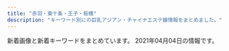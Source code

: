 ```yaml
---
title: "赤羽・東十条・王子・板橋"
description: "キーワード別にの巨乳アジアン・チャイナエステ嬢情報をまとめました。"
---
```


新着画像と新着キーワードをまとめています。
2021年04月04日の情報です。

<DmmAffiliateIns />
<KeywordTable
  shops={
    [
    {
        "name": "Only one \uff5e\u30aa\u30f3\u30ea\u30fc\u30ef\u30f3\uff5e",
        "keywords": {},
        "station": "JR\u8d64\u7fbd\u99c5\u5357\u53e3",
        "img_links": [
            "http://www.roserelaxation.info/upload/201807/thumb/1531195547.jpg",
            "http://www.roserelaxation.info/upload/201712/1512155748.jpg",
            "http://www.roserelaxation.info/upload/201801/thumb/1517150493.jpg",
            "http://www.roserelaxation.info/upload/202007/thumb/1594636355.jpg",
            "http://www.roserelaxation.info/upload/201708/thumb_dis/1502280972.jpg",
            "http://www.roserelaxation.info/upload/images/20171206_132851.jpg",
            "http://www.roserelaxation.info/upload/images/20170525_102731.jpg",
            "http://www.roserelaxation.info/upload/201808/thumb_dis/1535596152.jpg",
            "http://www.roserelaxation.info/upload/images/20171206_132823.jpg",
            "http://www.roserelaxation.info/upload/201807/thumb/1531195952.jpg",
            "http://www.roserelaxation.info/upload/201807/thumb_dis/1531197286.jpg",
            "http://www.roserelaxation.info/upload/images/20171214_032900.jpg",
            "http://www.roserelaxation.info/upload/202007/thumb_dis/1594636355.jpg",
            "http://www.roserelaxation.info/upload/202007/1594636246.jpg",
            "http://www.roserelaxation.info/upload/201708/1502280972.jpg",
            "http://www.roserelaxation.info/upload/202007/1594636355.jpg",
            "http://www.roserelaxation.info/upload/201807/thumb_dis/1531195547.jpg",
            "http://www.roserelaxation.info/upload/201801/thumb_dis/1517150493.jpg",
            "http://www.roserelaxation.info/upload/201807/1531197286.jpg",
            "http://www.roserelaxation.info/upload/images/20170613_104732.jpg",
            "http://www.roserelaxation.info/upload/202007/thumb/1594636684.jpg",
            "http://www.roserelaxation.info/upload/images/20171206_133002.jpg",
            "http://www.roserelaxation.info/upload/202008/1598846272.jpg",
            "http://www.roserelaxation.info/upload/202007/thumb_dis/1594636322.jpg",
            "http://www.roserelaxation.info/upload/202007/thumb_dis/1594636684.jpg",
            "http://www.roserelaxation.info/upload/202007/1594636684.jpg",
            "http://www.roserelaxation.info/upload/images/20171206_132919.jpg",
            "http://www.roserelaxation.info/upload/201807/thumb_dis/1531195952.jpg",
            "http://www.roserelaxation.info/upload/202007/thumb/1594636246.jpg",
            "http://www.roserelaxation.info/upload/201712/thumb_dis/1512155748.jpg",
            "http://www.roserelaxation.info/upload/201807/1531195952.jpg",
            "http://www.roserelaxation.info/upload/201801/1517150493.jpg",
            "http://www.roserelaxation.info/upload/202007/thumb_dis/1594636246.jpg",
            "http://www.roserelaxation.info/upload/201807/1531195547.jpg",
            "http://www.roserelaxation.info/upload/images/20170706_091357.jpg",
            "http://www.roserelaxation.info/upload/201712/thumb/1512155748.jpg",
            "http://www.roserelaxation.info/upload/201707/1499300573.jpg"
        ],
        "url": "http://www.roserelaxation.info/"
    },
    {
        "img_links": [
            "https://higashijujo-mensesthe.com/staff/lime-s1.jpg",
            "https://higashijujo-mensesthe.com/menu/home.png",
            "https://higashijujo-mensesthe.com/images/main-sp.jpg",
            "https://higashijujo-mensesthe.com/2020/02/29/lime-s1.jpg",
            "https://higashijujo-mensesthe.com/images/camp.jpg",
            "https://higashijujo-mensesthe.com/images/qrcode.png",
            "https://higashijujo-mensesthe.com/images/footer-l.png",
            "https://higashijujo-mensesthe.com/button/home.png",
            "https://higashijujo-mensesthe.com/menu/info.png",
            "https://higashijujo-mensesthe.com/images/footer-r.png",
            "https://higashijujo-mensesthe.com/images/clear.png",
            "https://higashijujo-mensesthe.com/button/blog.png",
            "https://higashijujo-mensesthe.com/staff/satomi-s1.jpg",
            "https://higashijujo-mensesthe.com/staff/runa-s1.jpg",
            "https://higashijujo-mensesthe.com/menu/gallery.png",
            "https://higashijujo-mensesthe.com/menu/blog.png",
            "https://higashijujo-mensesthe.com/images/header3.png",
            "https://higashijujo-mensesthe.com/2019/10/21/rika-s1.jpg",
            "https://higashijujo-mensesthe.com/room/room-l4.jpg",
            "https://higashijujo-mensesthe.com/2019/08/23/satomi-s1.jpg",
            "https://higashijujo-mensesthe.com/staff/kimi-s1.jpg",
            "https://higashijujo-mensesthe.com/button/staff.png",
            "https://higashijujo-mensesthe.com/room/room-l3.jpg",
            "https://higashijujo-mensesthe.com/staff/rika-s1.jpg",
            "https://higashijujo-mensesthe.com/staff/kimi-l1.jpg",
            "https://higashijujo-mensesthe.com/room/room-l1.jpg",
            "https://higashijujo-mensesthe.com/icon/facebook.png",
            "https://higashijujo-mensesthe.com/staff/satomi-l1.jpg",
            "https://higashijujo-mensesthe.com/icon/yelp.png",
            "https://higashijujo-mensesthe.com/images/flower.png",
            "https://higashijujo-mensesthe.com/room/esthe3.jpg",
            "https://higashijujo-mensesthe.com/staff/rika-l1.jpg",
            "https://higashijujo-mensesthe.com/staff/runa-l1.jpg",
            "https://higashijujo-mensesthe.com/icon/twitter.png",
            "https://higashijujo-mensesthe.com/room/esthe2.jpg",
            "https://higashijujo-mensesthe.com/staff/kimi-l2.jpg",
            "https://higashijujo-mensesthe.com/2019/08/10/kimi-s1.jpg",
            "https://higashijujo-mensesthe.com/icon/line.png",
            "https://higashijujo-mensesthe.com/room/esthe1.jpg",
            "https://higashijujo-mensesthe.com/room/room-l2.jpg",
            "https://higashijujo-mensesthe.com/staff/kimi-s2.jpg",
            "https://higashijujo-mensesthe.com/2019/08/22/runa-s1.jpg",
            "https://higashijujo-mensesthe.com/staff/lime-l1.jpg",
            "https://higashijujo-mensesthe.com/images/main1.jpg",
            "https://higashijujo-mensesthe.com/menu/friend.png"
        ],
        "name": "Love Sea",
        "keywords": {},
        "station": "JR\u6771\u5341\u6761\u99c5\u5317\u53e3",
        "url": "https://higashijujo-mensesthe.com/"
    },
    {
        "name": "Kiss you",
        "url": "http://kissyourelax.xyz/",
        "station": "JR\u8d64\u7fbd\u99c5",
        "img_links": [
            "http://kissyourelax.xyz/uploads/190712/1-1ZG2111F3448.jpg",
            "http://kissyourelax.xyz/uploads/191129/1-191129154603T5.jpg",
            "http://kissyourelax.xyz/uploads/190625/1-1Z625204313L6.jpg",
            "http://kissyourelax.xyz/img/s0.png",
            "http://kissyourelax.xyz/img/botton.jpg",
            "http://kissyourelax.xyz/uploads/190422/1-1Z42214343N22.jpg",
            "http://kissyourelax.xyz/uploads/191213/1-1912131550052E.jpg",
            "http://kissyourelax.xyz/uploads/200812/1-200Q2125423452.jpg",
            "http://kissyourelax.xyz/uploads/200812/1-200Q212540D24.jpg",
            "http://kissyourelax.xyz/uploads/190802/1-1ZP20P91YN.jpg",
            "http://kissyourelax.xyz/uploads/190712/1-1ZG2111A3147.jpg",
            "http://kissyourelax.xyz/uploads/190422/1-1Z422144244F3.jpg",
            "http://kissyourelax.xyz/uploads/190426/1-1Z4261G229208.jpg",
            "http://kissyourelax.xyz/uploads/200929/1-200929125H1111.jpg",
            "http://kissyourelax.xyz/uploads/200929/1-200929125F62K.jpg",
            "http://kissyourelax.xyz/uploads/190514/1-1Z5140R02A31.jpg",
            "http://kissyourelax.xyz/uploads/190514/1-1Z5140R044351.jpg",
            "http://kissyourelax.xyz/uploads/190426/1-1Z4261G221600.jpg",
            "http://kissyourelax.xyz/uploads/190802/1-1ZP20P930U4.jpg",
            "http://kissyourelax.xyz/uploads/190625/1-1Z625203Q3N2.jpg",
            "http://kissyourelax.xyz/uploads/190426/1-1Z4261G1591I.jpg",
            "http://kissyourelax.xyz/uploads/190422/1-1Z422143352a6.jpg",
            "http://kissyourelax.xyz/uploads/191213/1-19121315493M58.jpg",
            "http://kissyourelax.xyz/uploads/190920/1-1Z9200Z645220.jpg"
        ],
        "keywords": {}
    },
    {
        "name": "\u83ef\u8276",
        "url": "http://ka-en.work/",
        "img_links": [
            "http://ka-en.work/sp/img/st10.jpg",
            "http://ka-en.work/img/botton6.jpg",
            "http://ka-en.work/sp/img/st6.jpg",
            "http://ka-en.work/img/botton.jpg",
            "http://ka-en.work/sp/img/t-a.jpg",
            "http://ka-en.work/img/fla-3.jpg",
            "http://ka-en.work/sp/img/acc1.jpg",
            "http://ka-en.work/sp/img/pc.jpg",
            "http://ka-en.work/img/st6.jpg",
            "http://ka-en.work/sp/img/acc3.jpg",
            "http://ka-en.work/sp/img/add.jpg",
            "http://ka-en.work/img/st1.jpg",
            "http://ka-en.work/img/st7.jpg",
            "http://ka-en.work/img/s9.jpg",
            "http://ka-en.work/img/botton2.jpg",
            "http://ka-en.work/img/s4.jpg",
            "http://ka-en.work/img/mo.png",
            "http://ka-en.work/img/foot.jpg",
            "http://ka-en.work/img/acc3.jpg",
            "http://ka-en.work/img/head.jpg",
            "http://ka-en.work/img/st3.jpg",
            "http://ka-en.work/sp/img/st9.jpg",
            "http://ka-en.work/sp/img/tit.jpg",
            "http://ka-en.work/img/acc2.jpg",
            "http://ka-en.work/sp/img/kanban.jpg",
            "http://ka-en.work/sp/img/st4.jpg",
            "http://ka-en.work/sp/img/sys.jpg",
            "http://ka-en.work/img/fla-1.jpg",
            "http://ka-en.work/img/kanban.jpg",
            "http://ka-en.work/img/st4.jpg",
            "http://ka-en.work/sp/img/t-o.jpg",
            "http://ka-en.work/sp/img/acc5.jpg",
            "http://ka-en.work/img/st10.jpg",
            "http://ka-en.work/img/s6.jpg",
            "http://ka-en.work/sp/img/p-9.jpg",
            "http://ka-en.work/sp/img/p-10.jpg",
            "http://ka-en.work/sp/img/info.jpg",
            "http://ka-en.work/img/st9.jpg",
            "http://ka-en.work/img/acc5.jpg",
            "http://ka-en.work/sp/img/t-s.jpg",
            "http://ka-en.work/img/botton4.jpg",
            "http://ka-en.work/img/s10.jpg",
            "http://ka-en.work/img/s2.jpg",
            "http://ka-en.work/sp/img/time.jpg",
            "http://ka-en.work/img/st2.jpg",
            "http://ka-en.work/img/botton5.jpg",
            "http://ka-en.work/sp/img/st1.jpg",
            "http://ka-en.work/sp/img/st2.jpg",
            "http://ka-en.work/sp/img/botton.jpg",
            "http://ka-en.work/sp/img/tel.jpg",
            "http://ka-en.work/img/s7.jpg",
            "http://ka-en.work/sp/img/cam.jpg",
            "http://ka-en.work/sp/img/st7.jpg",
            "http://ka-en.work/sp/img/p-4.jpg",
            "http://ka-en.work/sp/img/acc2.jpg",
            "http://ka-en.work/sp/img/acc4.jpg",
            "http://ka-en.work/sp/img/st3.jpg",
            "http://ka-en.work/img/acc4.jpg",
            "http://ka-en.work/img/st8.jpg",
            "http://ka-en.work/img/acc1.jpg",
            "http://ka-en.work/sp/img/pic.jpg",
            "http://ka-en.work/img/botton3.jpg",
            "http://ka-en.work/sp/img/t-r.jpg",
            "http://ka-en.work/img/fla-2.jpg",
            "http://ka-en.work/img/s3.jpg",
            "http://ka-en.work/sp/img/t-t.jpg",
            "http://ka-en.work/sp/img/st8.jpg"
        ],
        "keywords": {
            "87": 1,
            "E": 3,
            "C": 17,
            "86": 2,
            "D": 5,
            "88": 2,
            "85": 12,
            "84": 1
        },
        "station": "JR\u8d64\u7fbd\u99c5\u6771\u53e3"
    },
    {
        "station": "JR\u8d64\u7fbd\u99c5\u6771\u53e3",
        "img_links": [
            "http://www.e-baby.work/staff/rina1.jpg",
            "http://www.e-baby.work/img/all/icon2.png",
            "http://www.e-baby.work/staff/karen1.jpg",
            "http://www.e-baby.work/img/all/loader.png",
            "http://www.e-baby.work/staff/kumic.jpg",
            "http://www.e-baby.work/staff/haru1.jpg",
            "http://www.e-baby.work/staff/kumi1.jpg",
            "http://www.e-baby.work/staff/maya1.jpg",
            "http://www.e-baby.work/staff/yuka1.jpg"
        ],
        "name": "\u30a2\u30a4\u30ea\u30b9",
        "keywords": {
            "E": 2,
            "86": 2,
            "D": 3,
            "85": 1,
            "87": 1,
            "C": 1,
            "84": 1,
            "89": 1
        },
        "url": "http://www.e-baby.work/"
    },
    {
        "station": "JR\u738b\u5b50\u99c5\u5317\u53e3",
        "keywords": {
            "D": 35,
            "C": 7,
            "86": 7,
            "85": 28,
            "89": 7
        },
        "url": "http://prince.tyo.cm/",
        "name": "\u30d7\u30ea\u30f3\u30b9",
        "img_links": [
            "http://prince.tyo.cm/images/room3.jpg",
            "http://prince.tyo.cm/images/ac4.jpg",
            "http://prince.tyo.cm/photos/sites/76/2021/03/2021033009493063.jpg",
            "http://prince.tyo.cm/photos/sites/76/2021/03/2021033009493042.jpg",
            "http://prince.tyo.cm/images/ac3.jpg",
            "http://prince.tyo.cm/images/info.jpg",
            "http://prince.tyo.cm/images/s_pick.jpg",
            "http://prince.tyo.cm/images/mobile.jpg",
            "http://prince.tyo.cm/photos/sites/76/2021/03/2021033009493184.jpg",
            "http://prince.tyo.cm/images/room4.jpg",
            "http://prince.tyo.cm/photos/sites/76/2021/03/202103300949326.jpg",
            "http://prince.tyo.cm/images/s_news.jpg",
            "http://prince.tyo.cm/images/s_staff.jpg",
            "http://prince.tyo.cm/images/room2.jpg",
            "http://prince.tyo.cm/images/room1.jpg",
            "http://prince.tyo.cm/images/ac1.jpg",
            "http://prince.tyo.cm/images/s_info.jpg",
            "http://prince.tyo.cm/images/ac2.jpg",
            "http://prince.tyo.cm/photos/sites/76/2021/03/2021033009493387.jpg",
            "http://prince.tyo.cm/images/s_cautions.jpg",
            "http://prince.tyo.cm/photos/sites/76/2021/03/2021033009493237.jpg",
            "http://prince.tyo.cm/images/top.jpg"
        ]
    },
    {
        "img_links": [
            "http://www.cocosia.work/staff/mao.jpg",
            "http://www.cocosia.work/img/i_tel.png",
            "http://www.cocosia.work/img/int2_sp.jpg",
            "http://www.cocosia.work/staff/mao1.jpg",
            "http://www.cocosia.work/staff/yuyu.jpg",
            "http://www.cocosia.work/staff/hina.jpg",
            "http://www.cocosia.work/staff/yuyu1.jpg",
            "http://www.cocosia.work/img/header_info.png",
            "http://www.cocosia.work/staff/hina1.jpg",
            "http://www.cocosia.work/staff/rea.jpg",
            "http://www.cocosia.work/staff/riya.jpg",
            "http://www.cocosia.work/img/bn_howto.jpg",
            "http://www.cocosia.work/img/bn_contact_sp.jpg",
            "http://www.cocosia.work/img/bn_contact.jpg",
            "http://www.cocosia.work/staff/riya1.jpg",
            "http://www.cocosia.work/img/int1_sp.jpg",
            "http://www.cocosia.work/staff/rea1.jpg",
            "http://www.cocosia.work/img/concept.jpg",
            "http://www.cocosia.work/img/concept_sp.jpg",
            "http://www.cocosia.work/img/int2.jpg",
            "http://www.cocosia.work/img/int3_sp.jpg",
            "http://www.cocosia.work/staff/mika.jpg",
            "http://www.cocosia.work/img/int3.jpg",
            "http://www.cocosia.work/img/int1.jpg",
            "http://www.cocosia.work/img/bn_howto_sp.jpg",
            "http://www.cocosia.work/staff/mika1.jpg"
        ],
        "name": "Cocosia \uff5e\u30b3\u30b3\u30b7\u30a2\uff5e",
        "station": "JR\u8d64\u7fbd\u99c5\u897f\u53e3",
        "url": "http://www.cocosia.work/",
        "keywords": {
            "E": 6,
            "D": 10,
            "86": 8,
            "C": 15,
            "85": 2,
            "87": 6
        }
    },
    {
        "station": "JR\u738b\u5b50\u99c5\u5317\u53e3",
        "keywords": {
            "\u30bb\u30af\u30b7\u30fc": 5
        },
        "url": "http://www.crossu.xyz/",
        "img_links": [
            "http://www.crossu.xyz/uploads/200528/1-20052Q52142229.jpg",
            "http://www.crossu.xyz/templets/default/picture/news.jpg",
            "http://www.crossu.xyz/templets/default/picture/head.jpg",
            "http://www.crossu.xyz/templets/default/picture/staff_t.jpg",
            "http://www.crossu.xyz/uploads/180620/1-1P62010154K00.png",
            "http://www.crossu.xyz/uploads/191129/1-19112914393CK.jpg",
            "http://www.crossu.xyz/templets/default/picture/interior_t.jpg",
            "http://www.crossu.xyz/uploads/180620/1-1P62010193X63.jpg",
            "http://www.crossu.xyz/uploads/190924/1-1Z9241056212J.jpg",
            "http://www.crossu.xyz/templets/default/picture/rec1.png",
            "http://www.crossu.xyz/uploads/allimg/180620/1-1P6201013133b.jpg",
            "http://www.crossu.xyz/uploads/180621/1-1P621101232H4.jpg",
            "http://www.crossu.xyz/uploads/181211/1-1Q2111433162D.jpg",
            "http://www.crossu.xyz/uploads/191119/1-19111915043V27.jpg"
        ],
        "name": "\u685c\u306e\u604b"
    },
    {
        "img_links": [
            "http://yuri.msa.jp/images/staff_06.jpg",
            "http://yuri.msa.jp/images/staff_03.jpg",
            "http://yuri.msa.jp/images/ser4.jpg",
            "http://yuri.msa.jp/images/wenzi-staff.png",
            "http://yuri.msa.jp/images/staff_bj4.png",
            "http://yuri.msa.jp/layer/images/top/top_08.png",
            "http://yuri.msa.jp/layer/images/top/top_04.jpg",
            "http://yuri.msa.jp/images/top1.jpg",
            "http://yuri.msa.jp/images/ser1.jpg",
            "http://yuri.msa.jp/layer/images/top/top_06.jpg",
            "http://yuri.msa.jp/images/ser2.jpg",
            "http://yuri.msa.jp/images/top2.jpg",
            "http://yuri.msa.jp/images/ser3.jpg",
            "http://yuri.msa.jp/images/s_service.png",
            "http://yuri.msa.jp/layer/images/top/top_01.jpg",
            "http://yuri.msa.jp/layer/images/top/top_02.jpg",
            "http://yuri.msa.jp/layer/images/top.jpg",
            "http://yuri.msa.jp/images/1.jpg",
            "http://yuri.msa.jp/images/staff_04.jpg",
            "http://yuri.msa.jp/images/staff_02.jpg",
            "http://yuri.msa.jp/layer/images/top/top_05.jpg",
            "http://yuri.msa.jp/images/s_info.png",
            "http://yuri.msa.jp/images/info.png",
            "http://yuri.msa.jp/images/staff_bj1.png",
            "http://yuri.msa.jp/images/staff_01.jpg",
            "http://yuri.msa.jp/layer/images/top/top_03.jpg"
        ],
        "url": "http://yuri.msa.jp/",
        "keywords": {
            "83": 3,
            "85": 3,
            "84": 3,
            "86": 3
        },
        "name": "\u767e\u5408",
        "station": "JR\u6771\u5341\u6761\u99c5\u5317\u53e3"
    },
    {
        "keywords": {
            "D": 6,
            "86": 4,
            "87": 2,
            "C": 12,
            "85": 2,
            "E": 2
        },
        "name": "Aroma Dream \uff5e\u30a2\u30ed\u30de\u30c9\u30ea\u30fc\u30e0\uff5e",
        "img_links": [
            "https://dream.ests.jp/images/end.png",
            "https://dream.ests.jp/images/mobile.jpg",
            "https://dream.ests.jp/images/news_bj3.jpg",
            "https://dream.ests.jp/photos/sites/12/2021/03/2021031110482744.jpg",
            "https://dream.ests.jp/images/s_therapist.jpg",
            "https://dream.ests.jp/images/line.png",
            "https://dream.ests.jp/images/staff_bj3.jpg",
            "https://dream.ests.jp/images/s_news.jpg",
            "https://dream.ests.jp/images/top.png",
            "https://dream.ests.jp/images/new.jpg",
            "https://dream.ests.jp/images/2.jpg",
            "https://dream.ests.jp/photos/sites/12/2021/03/2021031110483161.jpg",
            "https://dream.ests.jp/images/s_pick.png",
            "https://dream.ests.jp/photos/sites/12/2021/03/2021031110483021.jpg",
            "https://dream.ests.jp/images/1.jpg",
            "https://dream.ests.jp/images/s_link.jpg",
            "https://dream.ests.jp/photos/sites/12/2021/03/2021031110482840.jpg"
        ],
        "station": "JR\u8d64\u7fbd\u99c5\u6771\u53e3",
        "url": "https://dream.ests.jp/"
    },
    {
        "img_links": [],
        "keywords": {},
        "name": "\u3084\u3059\u3089\u304e",
        "station": "JR\u738b\u5b50\u99c5\u5317\u53e3",
        "url": "http://tenpo5.iest.info/"
    },
    {
        "keywords": {
            "D": 2,
            "86": 2
        },
        "name": "\u9999\u9999",
        "img_links": [
            "http://shanshan-esthe.com/img/sta0.jpg",
            "http://shanshan-esthe.com/img/st16.jpg",
            "http://shanshan-esthe.com/img/sta14.jpg",
            "http://shanshan-esthe.com/img/st14.jpg",
            "http://shanshan-esthe.com/img/no.png"
        ],
        "url": "http://shanshan-esthe.com/",
        "station": "JR\u6771\u5341\u6761\u99c5\u5317\u53e3"
    },
    {
        "keywords": {
            "86": 4,
            "87": 2,
            "84": 2,
            "82": 2
        },
        "img_links": [
            "http://angel-aroma.net/img/m2.jpg",
            "http://angel-aroma.net/img/stafft.jpg",
            "http://angel-aroma.net/img/m3.jpg",
            "http://angel-aroma.net/img/m30.jpg",
            "http://angel-aroma.net/img/top.jpg",
            "http://angel-aroma.net/img/sta1.jpg",
            "http://angel-aroma.net/img/m1.jpg",
            "http://angel-aroma.net/img/sta6.jpg",
            "http://angel-aroma.net/img/sta3.jpg",
            "http://angel-aroma.net/img/sta2.jpg",
            "http://angel-aroma.net/img/m10.jpg",
            "http://angel-aroma.net/img/no.png",
            "http://angel-aroma.net/img/m5.jpg",
            "http://angel-aroma.net/img/sta5.jpg",
            "http://angel-aroma.net/img/m6.jpg",
            "http://angel-aroma.net/img/m4.jpg",
            "http://angel-aroma.net/img/m20.jpg",
            "http://angel-aroma.net/img/qr.jpg"
        ],
        "name": "\u30c0\u30fc\u30ea\u30f3",
        "url": "http://angel-aroma.net/",
        "station": "JR\u8d64\u7fbd\u99c5\u6771\u53e3"
    },
    {
        "url": "http://www.l-yuri.work/",
        "station": "\u84ee\u6839\u99c5\u6771\u53e3",
        "keywords": {},
        "img_links": [
            "http://www.l-yuri.work/images/3.png",
            "http://www.l-yuri.work/images/mobile.jpg",
            "http://www.l-yuri.work/images/s1.png",
            "http://www.l-yuri.work/images/int1.png",
            "http://www.l-yuri.work/img/rina1.jpg",
            "http://www.l-yuri.work/images/tel.jpg",
            "http://www.l-yuri.work/img/yuki1.jpg",
            "http://www.l-yuri.work/images/sys.png",
            "http://www.l-yuri.work/images/tg.jpg",
            "http://www.l-yuri.work/img/aki1.jpg",
            "http://www.l-yuri.work/images/int2.png",
            "http://www.l-yuri.work/images/news.png",
            "http://www.l-yuri.work/images/head.jpg",
            "http://www.l-yuri.work/staff/emi.jpg",
            "http://www.l-yuri.work/images/staff_t.jpg",
            "http://www.l-yuri.work/staff/yuki.jpg",
            "http://www.l-yuri.work/images/4.png",
            "http://www.l-yuri.work/img/emi1.jpg",
            "http://www.l-yuri.work/images/h_line.jpg",
            "http://www.l-yuri.work/images/interior_t.jpg",
            "http://www.l-yuri.work/staff/rina.jpg",
            "http://www.l-yuri.work/images/2.png",
            "http://www.l-yuri.work/staff/aki.jpg",
            "http://www.l-yuri.work/images/1.png"
        ],
        "name": "\u767e\u5408"
    },
    {
        "img_links": [
            "https://yumego.tyo.cm/images/room3.jpg",
            "https://yumego.tyo.cm/images/tit_therapist.png",
            "https://yumego.tyo.cm/images/room4.jpg",
            "https://yumego.tyo.cm/images/tit_twitter.png",
            "https://yumego.tyo.cm/images/room2.jpg",
            "https://yumego.tyo.cm/images/tit_staff02.png",
            "https://yumego.tyo.cm/images/sp_top.jpg",
            "https://yumego.tyo.cm/images/sp_tit_staff02.png",
            "https://yumego.tyo.cm/images/tit_staff01.png",
            "https://yumego.tyo.cm/images/top.jpg",
            "https://yumego.tyo.cm/photos/sites/83/2020/12/2020120108205582.jpg",
            "https://yumego.tyo.cm/images/sp_tit_new.png",
            "https://yumego.tyo.cm/photos/sites/83/2020/12/2020120610415197.jpg",
            "https://yumego.tyo.cm/photos/sites/83/2020/12/2020120610415359.jpg",
            "https://yumego.tyo.cm/photos/sites/83/2020/12/2020120802122351.jpg",
            "https://yumego.tyo.cm/photos/sites/83/2020/12/2020120108205393.jpg",
            "https://yumego.tyo.cm/photos/sites/83/2020/12/2020120610415351.jpg",
            "https://yumego.tyo.cm/images/room1.jpg",
            "https://yumego.tyo.cm/photos/sites/83/2020/12/2020120802122165.jpg",
            "https://yumego.tyo.cm/images/tit_new.png",
            "https://yumego.tyo.cm/photos/sites/83/2020/12/2020120610415227.jpg",
            "https://yumego.tyo.cm/photos/sites/83/2021/03/2021033013471620.jpg",
            "https://yumego.tyo.cm/images/maining.jpg",
            "https://yumego.tyo.cm/images/sp_tit_twitter.png",
            "https://yumego.tyo.cm/photos/sites/83/2021/02/2021020212253138.jpg",
            "https://yumego.tyo.cm/images/img_tel.png",
            "https://yumego.tyo.cm/photos/sites/83/2020/12/2020120108205259.jpg",
            "https://yumego.tyo.cm/images/sp_tit_staff01.png",
            "https://yumego.tyo.cm/images/sp_tit_therapist.png"
        ],
        "name": "\u5922\u3054",
        "keywords": {
            "D": 42,
            "88": 12,
            "85": 6,
            "86": 24
        },
        "url": "https://yumego.tyo.cm/",
        "station": "JR\u5341\u6761\u99c5\u5357\u53e3"
    },
    {
        "name": "\u5fc3\u697d",
        "keywords": {},
        "img_links": [
            "https://www.sinraku.work/images/menu/interior.png",
            "https://www.sinraku.work/staff/kai.jpg",
            "https://www.sinraku.work/images/menu/top.png",
            "https://www.sinraku.work/img/miho1.jpg",
            "https://www.sinraku.work/img/kai2.jpg",
            "https://www.sinraku.work/images/int1.jpg",
            "https://www.sinraku.work/images/staff_t.jpg",
            "https://www.sinraku.work/images/rec.jpg",
            "https://www.sinraku.work/images/interior_t.jpg",
            "https://www.sinraku.work/staff/miho.jpg",
            "https://www.sinraku.work/images/menu/staff.png",
            "https://www.sinraku.work/images/time.jpg",
            "https://www.sinraku.work/img/rina1.jpg",
            "https://www.sinraku.work/img/rina2.jpg",
            "https://www.sinraku.work/img/kai1.jpg",
            "https://www.sinraku.work/img/koko1.jpg",
            "https://www.sinraku.work/staff/rina.jpg",
            "https://www.sinraku.work/images/tel.png",
            "https://www.sinraku.work/staff/koko.jpg",
            "https://www.sinraku.work/img/miho2.jpg",
            "https://www.sinraku.work/img/koko2.jpg",
            "https://www.sinraku.work/images/tg.png",
            "https://www.sinraku.work/images/int2.png",
            "https://www.sinraku.work/images/sys.png",
            "https://www.sinraku.work/images/news.jpg"
        ],
        "url": "https://www.sinraku.work/",
        "station": "JR\u8d64\u7fbd\u99c5\u6771\u53e3"
    },
    {
        "name": "GOOD TIME",
        "keywords": {
            "D": 8,
            "\u30bb\u30af\u30b7\u30fc": 3,
            "89": 2,
            "F": 2,
            "87": 8
        },
        "station": "\u8d64\u7fbd\u5ca9\u6df5\u99c52\u756a\u51fa\u53e3",
        "url": "http://www.goodtime.iesjp.com/",
        "img_links": [
            "http://www.goodtime.iesjp.com/photo_news/upimg/39901600bd6533312b_0.jpg",
            "http://www.goodtime.iesjp.com/images/m-top03.jpg",
            "http://www.goodtime.iesjp.com/photo_news/upimg/529386029caabbb08f_0.jpg",
            "http://www.goodtime.iesjp.com/images/call.png",
            "http://www.goodtime.iesjp.com/files/003.jpg",
            "http://www.goodtime.iesjp.com/images/m-left.jpg",
            "http://www.goodtime.iesjp.com/images/m-top-right01.jpg",
            "http://www.goodtime.iesjp.com/files/002.jpg",
            "http://www.goodtime.iesjp.com/photo_news/upimg/20911603de0e3ad912_0.jpg",
            "http://www.goodtime.iesjp.com/images/m-top02.jpg",
            "http://www.goodtime.iesjp.com/files/006.jpg",
            "http://www.goodtime.iesjp.com/photo_news/upimg/43415603819cc9fd0d_1.jpg",
            "http://www.goodtime.iesjp.com/images/m-right.jpg",
            "http://www.goodtime.iesjp.com/images/top-left01.jpg",
            "http://www.goodtime.iesjp.com/photo_news/upimg/2288060497ed9031e6_0.jpg",
            "http://www.goodtime.iesjp.com/files/001.jpg",
            "http://www.goodtime.iesjp.com/files/004.jpg",
            "http://www.goodtime.iesjp.com/photo_news/upimg/9551260612c3a834b0_0.jpg",
            "http://www.goodtime.iesjp.com/images/m-head.jpg",
            "http://www.goodtime.iesjp.com/images/m-top-right02.jpg",
            "http://www.goodtime.iesjp.com/images/m-yejiao.jpg",
            "http://www.goodtime.iesjp.com/images/m-top-right04.jpg",
            "http://www.goodtime.iesjp.com/photo_news/upimg/1591860540114b630a_0.jpg",
            "http://www.goodtime.iesjp.com/images/m-top-right03.jpg"
        ]
    },
    {
        "url": "http://mens-esthe-hitomebore.com/",
        "name": "\u521d\u604b",
        "keywords": {},
        "station": "JR\u8d64\u7fbd\u99c5\u5357\u53e3",
        "img_links": [
            "http://mens-esthe-hitomebore.com/images/hina.png",
            "http://mens-esthe-hitomebore.com/images/photo03.jpg",
            "http://mens-esthe-hitomebore.com/images/sample1-1.png",
            "http://mens-esthe-hitomebore.com/images/yuki.png",
            "http://mens-esthe-hitomebore.com/images/totop.png",
            "http://mens-esthe-hitomebore.com/images/sample2.png"
        ]
    },
    {
        "station": "\u5c3e\u4e45\u99c5",
        "img_links": [
            "https://nippori-massage.com/line/line-qr.png",
            "https://nippori-massage.com/line/10min-coupon.png",
            "https://nippori-massage.com/images/esthe2.jpg",
            "https://nippori-massage.com/icon/facebook.png",
            "https://nippori-massage.com/images/line_friend.png",
            "https://nippori-massage.com/images/header3.png",
            "https://nippori-massage.com/images/qrcode.png",
            "https://nippori-massage.com/footer/footer-tel.png",
            "https://nippori-massage.com/icon/twitter.png",
            "https://nippori-massage.com/icon/yelp.png",
            "https://nippori-massage.com//icon/facebook.png",
            "https://nippori-massage.com/footer/footer-line.png",
            "https://nippori-massage.com/staff/nana-l1.jpg",
            "https://nippori-massage.com/images/obi.jpg",
            "https://nippori-massage.com/images/main1.jpg",
            "https://nippori-massage.com/footer/footer-staff.png",
            "https://nippori-massage.com/images/esthe1.jpg",
            "https://nippori-massage.com/staff/yui-s1.jpg",
            "https://nippori-massage.com/images/main-sp.jpg",
            "https://nippori-massage.com/staff/yui-l1.jpg",
            "https://nippori-massage.com/icon/line.png",
            "https://scdn.line-apps.com/n/line_add_friends/btn/ja.png",
            "https://nippori-massage.com/room/room-l4.jpg",
            "https://nippori-massage.com/images/esthe4.jpg",
            "https://nippori-massage.com/room/room-l3.jpg",
            "https://nippori-massage.com/room/room-l2.jpg",
            "https://nippori-massage.com/images/clear.png",
            "https://nippori-massage.com/images/esthe3.jpg",
            "https://nippori-massage.com/room/room-l1.jpg",
            "https://nippori-massage.com/staff/nana-s1.jpg"
        ],
        "name": "\u56de\u697d\u82d1",
        "keywords": {},
        "url": "https://nippori-massage.com/"
    },
    {
        "img_links": [
            "http://lastpara.net/image/cast/cast_263_1_l.jpg",
            "http://lastpara.net/image/cast/cast_287_1_s.jpg",
            "http://lastpara.net/image/cast/cast_262_1_l.jpg",
            "http://lastpara.net/image/cast/cast_263_1_s.jpg",
            "http://lastpara.net/image/cast/cast_286_1_s.jpg",
            "http://lastpara.net/image/cast/cast_286_1_l.jpg",
            "http://lastpara.net/img/news-ttl.jpg",
            "http://lastpara.net/image/cast/cast_256_1_l.jpg",
            "http://lastpara.net/image/cast/cast_255_1_l.jpg",
            "http://lastpara.net/image/cast/cast_287_1_l.jpg",
            "http://lastpara.net/image/cast/cast_256_1_s.jpg",
            "http://lastpara.net/image/cast/cast_261_1_l.jpg",
            "http://lastpara.net/img/recuit.png",
            "http://lastpara.net/image/cast/cast_265_1_s.jpg",
            "http://lastpara.net/image/cast/cast_259_1_l.jpg",
            "http://lastpara.net/img/event/camp_top_02.jpg",
            "http://lastpara.net/image/cast/cast_259_1_s.jpg",
            "http://lastpara.net/image/cast/cast_265_1_l.jpg"
        ],
        "keywords": {
            "86": 4,
            "85": 9,
            "84": 4,
            "90": 2
        },
        "station": "JR\u8d64\u7fbd\u99c5\u5357\u53e3",
        "url": "http://lastpara.net/",
        "name": "Last Paradise \uff5e\u30e9\u30b9\u30c8\u30d1\u30e9\u30c0\u30a4\u30b9\uff5e"
    },
    {
        "station": "JR\u8d64\u7fbd\u99c5\u5357\u6539\u672d\u53e3(\u6771)",
        "url": "http://esthe-japan.work/flower/",
        "keywords": {
            "98": 1,
            "89": 3,
            "88": 3,
            "\u30bb\u30af\u30b7\u30fc": 6,
            "87": 3
        },
        "img_links": [
            "http://esthe-japan.work/flower/upload/202004/1588153474.png"
        ],
        "name": "FLOWER"
    },
    {
        "keywords": {
            "C": 15
        },
        "station": "JR\u738b\u5b50\u99c5\u5317\u53e3",
        "img_links": [
            "http://oji.pink/images/mobile.jpg",
            "http://oji.pink/images/1.png",
            "http://oji.pink/images/g5.jpg",
            "http://oji.pink/images/g0.jpg",
            "http://oji.pink/images/g2.jpg",
            "http://oji.pink/images/yuki.jpg",
            "http://oji.pink/images/r3.jpg",
            "http://oji.pink/images/aki.jpg",
            "http://oji.pink/images/r4.jpg",
            "http://oji.pink/images/r1.jpg",
            "http://oji.pink/images/g1.jpg",
            "http://oji.pink/images/zi_link.png",
            "http://oji.pink/images/3.png",
            "http://oji.pink/images/g7.jpg",
            "http://oji.pink/images/r2.jpg",
            "http://oji.pink/images/top.jpg",
            "http://oji.pink/images/new1.jpg",
            "http://oji.pink/images/zi_staff.png"
        ],
        "name": "\u7f8e\u5065",
        "url": "http://oji.pink/"
    },
    {
        "name": "Darling \uff5e\u30c0\u30fc\u30ea\u30f3\uff5e",
        "url": "http://www.darling.esjp.info/",
        "keywords": {
            "87": 4,
            "D": 5,
            "86": 1
        },
        "station": "JR\u8d64\u7fbd\u99c5\u5357\u53e3",
        "img_links": [
            "http://www.darling.esjp.info/img/nav-001.png",
            "http://www.darling.esjp.info/img/nav-005.png",
            "http://www.darling.esjp.info/img/nav-006.png",
            "http://www.darling.esjp.info/files/008.jpg",
            "http://www.darling.esjp.info/img/stb.jpg",
            "http://www.darling.esjp.info/files/001.jpg",
            "http://www.darling.esjp.info/files/002.jpg",
            "http://www.darling.esjp.info/img/nav-002.png",
            "http://www.darling.esjp.info/img/top01.png",
            "http://www.darling.esjp.info/files/007.jpg",
            "http://www.darling.esjp.info/img/stt.jpg",
            "http://www.darling.esjp.info/files/003.jpg",
            "http://www.darling.esjp.info/img/nav-004.png",
            "http://www.darling.esjp.info/img/nav-003.png",
            "http://www.darling.esjp.info/img/tel.png"
        ]
    },
    {
        "keywords": {},
        "name": "Flower",
        "img_links": [
            "http://flower.este88.com/images/kp01.jpg",
            "http://flower.este88.com/images/dot.png",
            "http://flower.este88.com/i/images/access6.jpg",
            "http://flower.este88.com/images/m02.jpg",
            "http://flower.este88.com/i/images/access3.jpg",
            "http://flower.este88.com/i/images/access4.jpg",
            "http://flower.este88.com/images/m01.jpg",
            "http://flower.este88.com/i/images/access7.jpg",
            "http://flower.este88.com/gals/yuuna1.jpg",
            "http://flower.este88.com/gals/erika1.jpg",
            "http://flower.este88.com/gals/emi1.jpg",
            "http://flower.este88.com/gals/riri1.jpg",
            "http://flower.este88.com/i/images/access1.jpg",
            "http://flower.este88.com/images/img1.jpg",
            "http://flower.este88.com/images/m04.jpg",
            "http://flower.este88.com/images/m03.jpg",
            "http://flower.este88.com/gals/moe1.jpg",
            "http://flower.este88.com/images/m05.jpg",
            "http://flower.este88.com/gals/haruka1.jpg",
            "http://flower.este88.com/i/images/access5.jpg",
            "http://flower.este88.com/i/images/access2.jpg"
        ],
        "station": "JR\u8d64\u7fbd\u99c5\u5357\u53e3",
        "url": "http://flower.este88.com/"
    }
]
}
/>
<DmmAffiliateScript />

